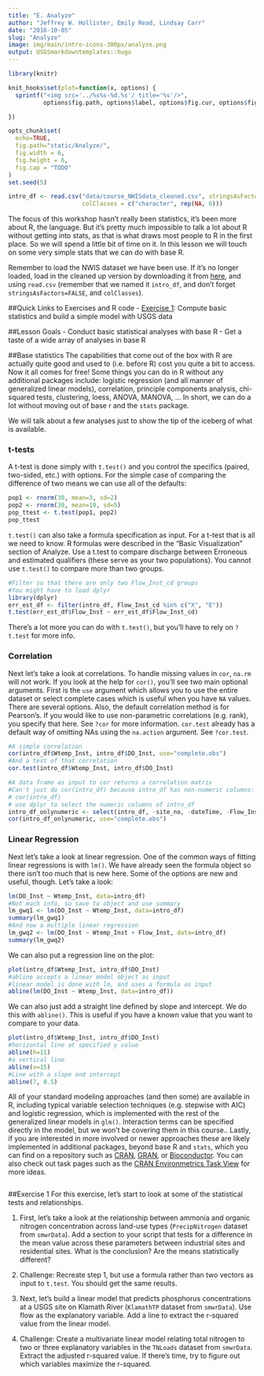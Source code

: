 ```yaml
---
title: "E. Analyze"
author: "Jeffrey W. Hollister, Emily Read, Lindsay Carr"
date: "2016-10-05"
slug: "Analyze"
image: img/main/intro-icons-300px/analyze.png
output: USGSmarkdowntemplates::hugo
---
```


```r
library(knitr)

knit_hooks$set(plot=function(x, options) {
  sprintf("<img src='../%s%s-%d.%s'/ title='%s'/>", 
          options$fig.path, options$label, options$fig.cur, options$fig.ext, options$fig.cap)

})

opts_chunk$set(
  echo=TRUE,
  fig.path="static/Analyze/",
  fig.width = 6,
  fig.height = 6,
  fig.cap = "TODO"
)
set.seed(5)
```

```r
intro_df <- read.csv("data/course_NWISdata_cleaned.csv", stringsAsFactors = FALSE, 
                     colClasses = c("character", rep(NA, 6)))
```

The focus of this workshop hasn't really been statistics, it's been more about R, the language.  But it's pretty much impossible to talk a lot about R without getting into stats, as that is what draws most people to R in the first place. So we will spend a little bit of time on it.  In this lesson we will touch on some very simple stats that we can do with base R.  

Remember to load the NWIS dataset we have been use. If it's no longer loaded, load in the cleaned up version by downloading it from [here](/intro-curriculum/data), and using `read.csv` (remember that we named it `intro_df`, and don't forget `stringsAsFactors=FALSE`, and `colClasses`).

##Quick Links to Exercises and R code
- [Exercise 1](#exercise-1): Compute basic statistics and build a simple model with USGS data

##Lesson Goals
- Conduct basic statistical analyses with base R
- Get a taste of a wide array of analyses in base R

##Base statistics
The capabilities that come out of the box with R are actually quite good and used to (i.e. before R) cost you quite a bit to access.  Now it all comes for free!  Some things you can do in R without any additional packages include: logistic regression (and all manner of generalized linear models), correlation, principle components analysis, chi-squared tests, clustering, loess, ANOVA, MANOVA, ...  In short, we can do a lot without moving out of base r and the `stats` package.

We will talk about a few analyses just to show the tip of the iceberg of what is available.

### t-tests
A t-test is done simply with `t.test()` and you control the specifics (paired, two-sided, etc.) with options.  For the simple case of comparing the difference of two means we can use all of the defaults:

```r
pop1 <- rnorm(30, mean=3, sd=2)
pop2 <- rnorm(30, mean=10, sd=5)
pop_ttest <- t.test(pop1, pop2)
pop_ttest
```

`t.test()` can also take a formula specification as input. For a t-test that is all we need to know. R formulas were described in the "Basic Visualization" section of Analyze. Use a t.test to compare discharge between Erroneous and estimated qualifiers (these serve as your two populations). You cannot use `t.test()` to compare more than two groups.

```r
#Filter so that there are only two Flow_Inst_cd groups
#You might have to load dplyr
library(dplyr)
err_est_df <- filter(intro_df, Flow_Inst_cd %in% c("X", "E"))
t.test(err_est_df$Flow_Inst ~ err_est_df$Flow_Inst_cd)
```

There's a lot more you can do with `t.test()`, but you'll have to rely on `?t.test` for more info.

### Correlation
Next let's take a look at correlations. To handle missing values in `cor`, `na.rm` will not work. If you look at the help for `cor()`, you'll see two main optional arguments.  First is the `use` argument which allows you to use the entire dataset or select complete cases which is useful when you have `NA` values.  There are several options. Also, the default correlation method is for Pearson's.  If you would like to use non-parametric correlations (e.g. rank), you specify that here. See `?cor` for more information. `cor.test` already has a default way of omitting NAs using the `na.action` argument. See `?cor.test`. 

```r
#A simple correlation
cor(intro_df$Wtemp_Inst, intro_df$DO_Inst, use="complete.obs")
#And a test of that correlation
cor.test(intro_df$Wtemp_Inst, intro_df$DO_Inst)

#A data frame as input to cor returns a correlation matrix
#Can't just do cor(intro_df) because intro_df has non-numeric columns:
# cor(intro_df)
# use dplyr to select the numeric columns of intro_df
intro_df_onlynumeric <- select(intro_df, -site_no, -dateTime, -Flow_Inst_cd)  
cor(intro_df_onlynumeric, use="complete.obs")
```

### Linear Regression
Next let's take a look at linear regression.  One of the common ways of fitting linear regressions is with `lm()`.  We have already seen the formula object so there isn't too much that is new here.  Some of the options are new and useful, though.  Let's take a look:

```r
lm(DO_Inst ~ Wtemp_Inst, data=intro_df)
#Not much info, so save to object and use summary
lm_gwq1 <- lm(DO_Inst ~ Wtemp_Inst, data=intro_df)
summary(lm_gwq1)
#And now a multiple linear regression
lm_gwq2 <- lm(DO_Inst ~ Wtemp_Inst + Flow_Inst, data=intro_df)
summary(lm_gwq2)
```

We can also put a regression line on the plot:

```r
plot(intro_df$Wtemp_Inst, intro_df$DO_Inst)
#abline accepts a linear model object as input
#linear model is done with lm, and uses a formula as input
abline(lm(DO_Inst ~ Wtemp_Inst, data=intro_df))
```

We can also just add a straight line defined by slope and intercept.  We do this with `abline()`. This is useful if you have a known value that you want to compare to your data. 

```r
plot(intro_df$Wtemp_Inst, intro_df$DO_Inst)
#horizontal line at specified y value
abline(h=11)
#a vertical line
abline(v=15)
#Line with a slope and intercept
abline(7, 0.5)
```

All of your standard modeling approaches (and then some) are available in R, including typical variable selection techniques (e.g. stepwise with AIC) and logistic regression, which is implemented with the rest of the generalized linear models in `glm()`.  Interaction terms can be specified directly in the model, but we won't be covering them in this course..  Lastly, if you are interested in more involved or newer approaches these are likely implemented in additional packages, beyond base R and `stats`, which you can find on a repository such as [CRAN](https://cran.rstudio.com), [GRAN](http://owi.usgs.gov/R/gran.html), or [Bioconductor](https://www.bioconductor.org/packages/release/BiocViews.html#___Software). You can also check out task pages such as the [CRAN Environmetrics Task View](https://cran.r-project.org/web/views/Environmetrics.html) for more ideas.

```r
```

##Exercise 1
For this exercise, let's start to look at some of the statistical tests and relationships. 

1. First, let's take a look at the relationship between ammonia and organic nitrogen concentration across land-use types (`PrecipNitrogen` dataset from `smwrData`).  Add a section to your script that tests for a difference in the mean value across these parameters between industrial sites and residential sites. What is the conclusion? Are the means statistically different?

2. Challenge: Recreate step 1, but use a formula rather than two vectors as input to `t.test`. You should get the same results.

3. Next, let's build a linear model that predicts phosphorus concentrations at a USGS site on Klamath River (`KlamathTP` dataset from `smwrData`). Use flow as the explanatory variable. Add a line to extract the r-squared value from the linear model. 

4. Challenge: Create a multivariate linear model relating total nitrogen to two or three explanatory variables in the `TNLoads` dataset from `smwrData`. Extract the adjusted r-squared value. If there's time, try to figure out which variables maximize the r-squared.

